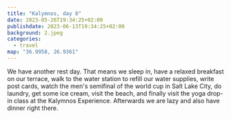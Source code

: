 ```yaml
---
title: "Kalymnos, day 8"
date: 2023-05-26T19:34:25+02:00
publishdate: 2023-06-13T19:34:25+02:00
background: 2.jpeg
categories:
  - travel
map: "36.9958, 26.9361"
---
```


We have another rest day. That means we sleep in, have a relaxed breakfast on
our terrace, walk to the water station to refill our water supplies, write post
cards, watch the men's semifinal of the world cup in Salt Lake City, do laundry,
get some ice cream, visit the beach, and finally visit the yoga drop-in class at
the Kalymnos Experience. Afterwards we are lazy and also have dinner right
there.

<Rimg src="1.jpeg" alt="Sunset behind Telendos" />

<Nextday />
